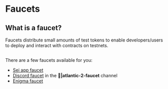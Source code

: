 # Faucets

## What is a faucet?
Faucets distribute small amounts of test tokens to enable developers/users to deploy and interact with contracts on
testnets.

##
There are a few faucets available for you:
- [Sei app faucet](https://atlantic-2.app.sei.io/faucet)
- [Discord faucet](https://discord.com/invite/sei) in the **🚰|atlantic-2-faucet** channel
- [Enigma faucet](https://enigma-validator.com/#Tools)

